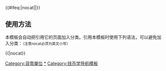 {{Navbox
| name   = 貨幣單位
| title  = 貨幣單位
| style  = text-align:center;
| state  = uncollapsed
| group1 = 元
|  list1 = 1 [[Dollar|元]]／[[圆 (东亚货币单位)|圆]]／[[比索 (貨幣)|比索]]（ = 10[[角 (货币单位)|角]]／毫／毛）= 100[[分 (货币单位)|分]]／仙／[[钱 (货币单位)|钱]]（ = 1000[[厘 (货币单位)|厘]]／[[文 (货币单位)|文]]／[[密爾 (貨幣單位)|密爾]]）
| group2 = 鎊
|  list2 = 1[[鎊]]／[[里拉 (貨幣)|里拉]] = 100[[便士]] 
| group3 = 法郎
|  list3 = 1[[法郎]] = 100[[生丁]] 
| group4 = 克朗
|  list4 = 1[[克朗]] = 100[[赫勒]]
| group5 = 馬克
|  list5 = 1[[德國馬克|馬克]] = 100[[芬尼]]
|  below = 以上只包括多於一個國家使用的貨幣單位}}
<includeonly>{{#ifeq:{{{1}}}|nocat||[[Category:貨幣單位]]}}</includeonly><noinclude>

== 使用方法 ==

本模板会自动把引用它的页面加入分类。引用本模板时使用下列语法，可以避免加入分类：<small>（注意nocat必须为英文小写）</small>
 
<nowiki>{{</nowiki>{{PAGENAME}}<nowiki>|nocat}}</nowiki>
[[Category:貨幣單位|*]]
[[Category:钱币学导航模板]]
</noinclude>